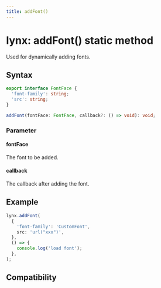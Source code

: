 ```yaml
---
title: addFont()
---
```


# lynx: addFont() static method

Used for dynamically adding fonts.

## Syntax

```ts
export interface FontFace {
  'font-family': string;
  'src': string;
}

addFont(fontFace: FontFace, callback?: () => void): void;
```

### Parameter

#### fontFace

The font to be added.

#### callback

The callback after adding the font.

## Example

```ts
lynx.addFont(
  {
    'font-family': 'CustomFont',
    src: 'url("xxx")',
  },
  () => {
    console.log('load font');
  },
);
```

## Compatibility


<LegacyCompatTable metadata="lynx-api/lynx/addFont" />
